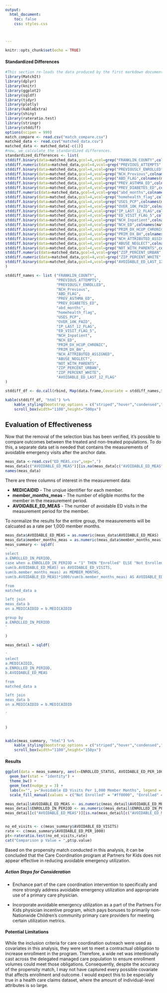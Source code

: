 ---
output: 
  html_document:
    toc: false
    css: styles.css



---



```{r setup, include=FALSE}
knitr::opts_chunk$set(echo = TRUE)
```

#### Standardized Differences  
<div class="fold s o">
```{r, message=FALSE,warning=FALSE}
#This section re-loads the data produced by the first markdown document, and re-loads the libraries.
library(MatchIt)
library(dplyr)
library(knitr)
library(ggplot2)
library(sqldf)
library(tidyr)
library(plotly)
library(kableExtra)
library(shiny)
library(rateratio.test)
library(stringr)
library(stddiff)
options(scipen = 999)
match_compare <- read.csv("match_compare.csv")
matched_data <- read.csv("matched_data.csv")
matched_data <- matched_data[-c(1)]
#now, we calculate the standardized differences.
standardized_differences <- list(
stddiff.binary(data=matched_data,gcol=4,vcol=grep("FRANKLIN_COUNTY",colnames(matched_data)))[5],
stddiff.numeric(data=matched_data,gcol=4,vcol=grep("PREVIOUS_ATTEMPTS",colnames(matched_data)))[5],
stddiff.binary(data=matched_data,gcol=4,vcol=grep("PREVIOUSLY_ENROLLED",colnames(matched_data)))[5],
stddiff.binary(data=matched_data,gcol=4,vcol=grep("NCH_Previous",colnames(matched_data)))[5],
stddiff.binary(data=matched_data,gcol=4,vcol=grep("ABD_FLAG",colnames(matched_data)))[5],
stddiff.binary(data=matched_data,gcol=4,vcol=grep("PREV_ASTHMA_ED",colnames(matched_data)))[5],
stddiff.binary(data=matched_data,gcol=4,vcol=grep("PREV_DIABETES_ED",colnames(matched_data)))[5],
stddiff.numeric(data=matched_data,gcol=4,vcol=grep("abd_months",colnames(matched_data)))[5],
stddiff.binary(data=matched_data,gcol=4,vcol=grep("homehealth_flag",colnames(matched_data)))[5],
stddiff.binary(data=matched_data,gcol=4,vcol=grep("USES_PCP",colnames(matched_data)))[5],
stddiff.binary(data=matched_data,gcol=4,vcol=grep("OVER_10K_PAID",colnames(matched_data)))[5],
stddiff.binary(data=matched_data,gcol=4,vcol=grep("IP_LAST_12_FLAG",colnames(matched_data)))[5],
stddiff.binary(data=matched_data,gcol=4,vcol=grep("ED_VISIT_FLAG_5",colnames(matched_data)))[5],
stddiff.binary(data=matched_data,gcol=4,vcol=grep("NCH_Inpatient",colnames(matched_data)))[5],
stddiff.binary(data=matched_data,gcol=4,vcol=grep("NCH_ED",colnames(matched_data)))[5],
stddiff.binary(data=matched_data,gcol=4,vcol=grep("PRIM_DX_HCUP_CHRONIC",colnames(matched_data)))[5],
stddiff.binary(data=matched_data,gcol=4,vcol=grep("PRIM_DX_BH",colnames(matched_data)))[5],
stddiff.binary(data=matched_data,gcol=4,vcol=grep("NCH_ATTRIBUTED_ASSIGNED",colnames(matched_data)))[5],
stddiff.binary(data=matched_data,gcol=4,vcol=grep("ABUSE_NEGLECT",colnames(matched_data)))[5],
stddiff.binary(data=matched_data,gcol=4,vcol=grep("NOT_WITH_PARENTS",colnames(matched_data)))[5],
stddiff.numeric(data=matched_data,gcol=4,vcol=grep("ZIP_PERCENT_URBAN",colnames(matched_data)))[5],
stddiff.numeric(data=matched_data,gcol=4,vcol=grep("ZIP_PERCENT_WHITE",colnames(matched_data)))[5],
stddiff.binary(data=matched_data,gcol=4,vcol=grep("AVOIDABLE_ED_LAST_12_FLAG",colnames(matched_data)))[5]
)

stddiff_names <- list ("FRANKLIN_COUNTY",
                       "PREVIOUS_ATTEMPTS",
                       "PREVIOUSLY_ENROLLED",
                       "NCH_Previous",
                       "ABD_FLAG",
                       "PREV_ASTHMA_ED",
                       "PREV_DIABETES_ED",
                       "abd_months",
                       "homehealth_flag",
                       "USES_PCP",
                       "OVER_10K_PAID",
                       "IP_LAST_12_FLAG",
                       "ED_VISIT_FLAG_5",
                       "NCH_Inpatient",
                       "NCH_ED",
                       "PRIM_DX_HCUP_CHRONIC",
                       "PRIM_DX_BH",
                       "NCH_ATTRIBUTED_ASSIGNED",
                       "ABUSE_NEGLECT",
                       "NOT_WITH_PARENTS",
                       "ZIP_PERCENT_URBAN",
                       "ZIP_PERCENT_WHITE",
                       "AVOIDABLE_ED_LAST_12_FLAG"
)

stddiff_df <- do.call(rbind, Map(data.frame,Covariate = stddiff_names,Standardized_Difference = standardized_differences))

kable(stddiff_df, "html") %>%
    kable_styling(bootstrap_options = c("striped","hover","condensed","responsive")) %>%
    scroll_box(width="1100",height="500px")
```  
</div>

## **Evaluation of Effectiveness**

Now that the removal of the selection bias has been verified, it's possible to compare outcomes between the treated and non-treated populations. To do this, a separate data set is needed that contains the measurements of avoidable emergency visits after the anchor date.


<div class="fold s o">
```{r, message=FALSE,warning=FALSE}
meas_data <-read.csv("ED_MEAS.csv",sep=",")
meas_data[c("AVOIDABLE_ED_MEAS")][is.na(meas_data[c("AVOIDABLE_ED_MEAS")])] <- 0
names(meas_data)

```
</div>


There are three columns of interest in the measurement data:

* **MEDICAIDID** - The unqiue identifier for each member.
* **member_months_meas** - The number of eligible months for the member in the measurement period.
* **AVOIDABLE_ED_MEAS** - The number of avoidable ED visits in the measurement period for the member.

To normalize the results for the entire group, the measurements will be calcuated as a rate per 1,000 member months.

<div class="fold s o">
```{r}

meas_data$AVOIDABLE_ED_MEAS = as.numeric(meas_data$AVOIDABLE_ED_MEAS)
meas_data$member_months_meas = as.numeric(meas_data$member_months_meas)
meas_summary <- sqldf(
'
select
a.ENROLLED_IN_PERIOD,
case when a.ENROLLED_IN_PERIOD = "1" THEN "Enrolled" ELSE "Not Enrolled" END AS ENROLLED_STATUS,
sum(b.AVOIDABLE_ED_MEAS) as AVOIDABLE_ED_VISITS,
sum(b.member_months_meas) as MEMBER_MONTHS,
sum(b.AVOIDABLE_ED_MEAS)*1000/sum(b.member_months_meas) AS AVOIDABLE_ED_PER_1000

from
matched_data a

left join
meas_data b
on a.MEDICAIDID = b.MEDICAIDID

group by
a.ENROLLED_IN_PERIOD
'

)

meas_detail = sqldf(
  
'
select
a.MEDICAIDID,
a.ENROLLED_IN_PERIOD,
b.AVOIDABLE_ED_MEAS

from
matched_data a

left join
meas_data b
on a.MEDICAIDID = b.MEDICAIDID

'  
  
  
)


kable(meas_summary, "html") %>%
    kable_styling(bootstrap_options = c("striped","hover","condensed","responsive")) %>%
    scroll_box(width="1100",height="150px")

```
</div>

#### **Results**
<div class="fold s">
```{r}

ggplot(data = meas_summary, aes(x=ENROLLED_STATUS, AVOIDABLE_ED_PER_1000, fill = ENROLLED_STATUS,label = round(AVOIDABLE_ED_PER_1000,digits=1))) +
  geom_bar(stat = "identity") +
  theme_bw() +
  geom_text(nudge_y = 3) +
  labs(x="", y="Avoidable ED Visits Per 1,000 Member Months", legend = "Enrolled Status") +
  scale_fill_manual(values = c("Not Enrolled" = "#ff0000", "Enrolled" = "#00AC05"))

meas_detail$AVOIDABLE_ED_MEAS <- as.numeric(meas_detail$AVOIDABLE_ED_MEAS)
meas_detail$ENROLLED_IN_PERIOD <- as.numeric(meas_detail$ENROLLED_IN_PERIOD)
meas_detail[c("AVOIDABLE_ED_MEAS")][is.na(meas_detail[c("AVOIDABLE_ED_MEAS")])] <- 0


no_ed_visits <- c(meas_summary$AVOIDABLE_ED_VISITS)
rate <- c(meas_summary$AVOIDABLE_ED_PER_1000)
pt<-rateratio.test(no_ed_visits,rate)
cat("Comparison p Value = ",pt$p.value)

```
</div>

Based on the propensity match conducted in this analysis, it can be concluded that the Care Coordination program at Partners for Kids does not appear effective in reducing avoidable emergency utilization.

##### **Action Steps for Consideration**

* Enchance part of the care coordination intervention to specifically and more strongly address avoidable emergency utilization and appropriate use of a primary care physician. 

* Incorporate avoidable emergency utilization as a part of the Partners For Kids physician incentive program, which pays bonuses to primarily non-Nationwide Children's community primary care providers for meeting certain utilization metrics. 

#### **Potential Limitations**

While the inclusion criteria for care coordination outreach were used as covariates in this analysis, they were set to meet a contractual obligation to increase enrollment in the program. Therefore, a wide net was intentionally cast across the delegated managed care population to ensure enrollment volumes could meet those obligations. Consequently, despite the accuracy of the propensity match, I may not have captured every possible covariate that affects enrollment and outcome.  I would expect this to be especially true in a health care claims dataset, where the amount of individual-level attributes is so large.




